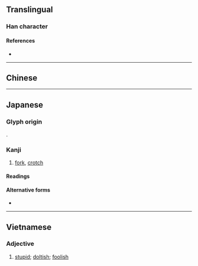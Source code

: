 {{also|俁|保}}
{{character info/new}}
==Translingual==

===Han character===
{{Han char|rn=9|rad=人|as=07|sn=9|four=2623.4|canj=ORMK|ids=⿰亻吴}}

====References====
* {{Han ref|kx=0106.041|dkj=00718|hdz=10160.030|uh=4FE3|ud=20451}}

----

==Chinese==
{{zh-see|俁}}

----

==Japanese==

===Glyph origin===
{{ja-etym-kokuji}}.

===Kanji===
{{ja-kanji|grade=n|rs=人07}}

# [[fork]], [[crotch]]

====Readings====
{{ja-readings
|kun=また-
}}

====Alternative forms====
* {{ja-l|股}}

----

==Vietnamese==

===Adjective===
{{vi-adj|ngu|sc=Hani|rs=人07}}

# [[stupid]]; [[doltish]]; [[foolish]]